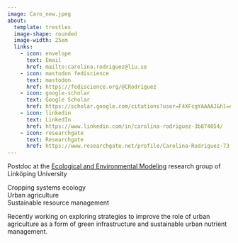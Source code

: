 ```yaml
---
image: Caro_new.jpeg
about:
  template: trestles
  image-shape: rounded
  image-width: 25em
  links:
    - icon: envelope
      text: Email
      href: mailto:carolina.rodriguez@liu.se
    - icon: mastodon fediscience
      text: mastodon 
      href: https://fediscience.org/@CRodriguez
    - icon: google-scholar
      text: Google Scholar
      href: https://scholar.google.com/citations?user=F4XFcgYAAAAJ&hl=en
    - icon: linkedin
      text: LinkedIn
      href: https://www.linkedin.com/in/carolina-rodriguez-3b874054/
    - icon: researchgate
      text: Researchgate
      href: https://www.researchgate.net/profile/Carolina-Rodriguez-73
---
```


Postdoc at the [Ecological and Environmental Modeling](https://liu.se/en/organisation/liu/ifm/ecomod) research group of Linköping University

Cropping systems ecology\
Urban agriculture\
Sustainable resource management

Recently working on exploring strategies to improve the role of urban agriculture as a form of green infrastructure and sustainable urban nutrient management.
